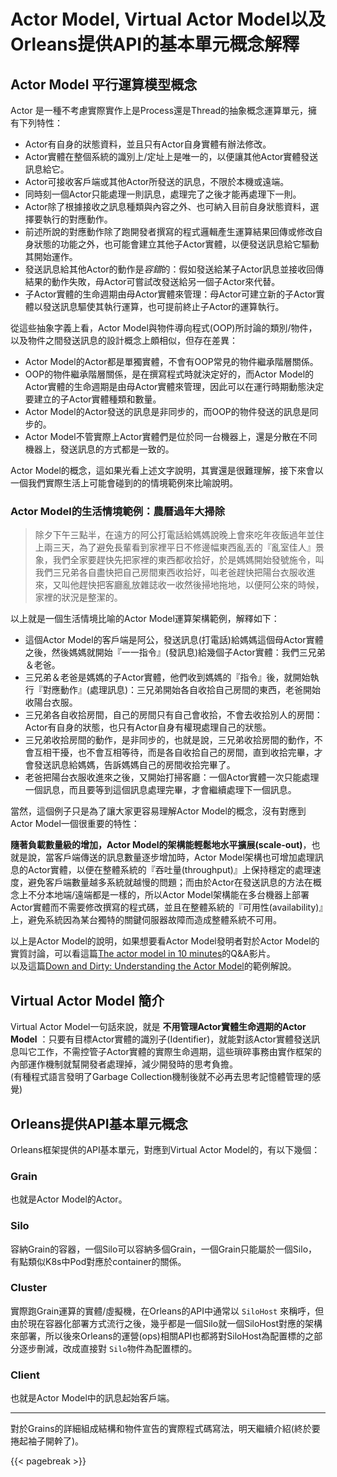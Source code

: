 # Actor Model, Virtual Actor Model以及Orleans提供API的基本單元概念解釋

## Actor Model 平行運算模型概念

Actor 是一種不考慮實際實作上是Process還是Thread的抽象概念運算單元，擁有下列特性：

* Actor有自身的狀態資料，並且只有Actor自身實體有辦法修改。
* Actor實體在整個系統的識別上/定址上是唯一的，以便讓其他Actor實體發送訊息給它。
* Actor可接收客戶端或其他Actor所發送的訊息，不限於本機或遠端。
* 同時刻一個Actor只能處理一則訊息，處理完了之後才能再處理下一則。
* Actor除了根據接收之訊息種類與內容之外、也可納入目前自身狀態資料，選擇要執行的對應動作。
* 前述所說的對應動作除了跑開發者撰寫的程式邏輯產生運算結果回傳或修改自身狀態的功能之外，也可能會建立其他子Actor實體，以便發送訊息給它驅動其開始運作。
* 發送訊息給其他Actor的動作是*容錯*的：假如發送給某子Actor訊息並接收回傳結果的動作失敗，母Actor可嘗試改發送給另一個子Actor來代替。
* 子Actor實體的生命週期由母Actor實體來管理：母Actor可建立新的子Actor實體以發送訊息驅使其執行運算，也可提前終止子Actor的運算執行。

從這些抽象字義上看，Actor Model與物件導向程式(OOP)所討論的類別/物件，以及物件之間發送訊息的設計概念上頗相似，但存在差異：

* Actor Model的Actor都是單獨實體，不會有OOP常見的物件繼承階層關係。
* OOP的物件繼承階層關係，是在撰寫程式時就決定好的，而Actor Model的Actor實體的生命週期是由母Actor實體來管理，因此可以在運行時期動態決定要建立的子Actor實體種類和數量。
* Actor Model的Actor發送的訊息是非同步的，而OOP的物件發送的訊息是同步的。
* Actor Model不管實際上Actor實體們是位於同一台機器上，還是分散在不同機器上，發送訊息的方式都是一致的。

Actor Model的概念，這如果光看上述文字說明，其實還是很難理解，接下來會以一個我們實際生活上可能會碰到的的情境範例來比喻說明。

### Actor Model的生活情境範例：農曆過年大掃除

> 除夕下午三點半，在遠方的阿公打電話給媽媽說晚上會來吃年夜飯過年並住上兩三天，為了避免長輩看到家裡平日不修邊幅東西亂丟的『亂室佳人』景象，我們全家要趕快先把家裡的東西都收拾好，於是媽媽開始發號施令，叫我們三兄弟各自盡快把自己房間東西收拾好，叫老爸趕快把陽台衣服收進來，又叫他趕快把客廳亂放雜誌收一收然後掃地拖地，以便阿公來的時候，家裡的狀況是整潔的。

以上就是一個生活情境比喻的Actor Model運算架構範例，解釋如下：

* 這個Actor Model的客戶端是阿公，發送訊息(打電話)給媽媽這個母Actor實體之後，然後媽媽就開始『一一指令』(發訊息)給幾個子Actor實體：我們三兄弟＆老爸。
* 三兄弟＆老爸是媽媽的子Actor實體，他們收到媽媽的『指令』後，就開始執行『對應動作』(處理訊息)：三兄弟開始各自收拾自己房間的東西，老爸開始收陽台衣服。
* 三兄弟各自收拾房間，自己的房間只有自己會收拾，不會去收拾別人的房間：Actor有自身的狀態，也只有Actor自身有權現處理自己的狀態。
* 三兄弟收拾房間的動作，是非同步的，也就是說，三兄弟收拾房間的動作，不會互相干擾，也不會互相等待，而是各自收拾自己的房間，直到收拾完畢，才會發送訊息給媽媽，告訴媽媽自己的房間收拾完畢了。
* 老爸把陽台衣服收進來之後，又開始打掃客廳：一個Actor實體一次只能處理一個訊息，而且要等到這個訊息處理完畢，才會繼續處理下一個訊息。

當然，這個例子只是為了讓大家更容易理解Actor Model的概念，沒有對應到Actor Model一個很重要的特性：

**隨著負載數量級的增加，Actor Model的架構能輕鬆地水平擴展(scale-out)**，也就是說，當客戶端傳送的訊息數量逐步增加時，Actor Model架構也可增加處理訊息的Actor實體，以便在整體系統的『吞吐量(throughput)』上保持穩定的處理速度，避免客戶端數量越多系統就越慢的問題；而由於Actor在發送訊息的方法在概念上不分本地端/遠端都是一樣的，所以Actor Model架構能在多台機器上部署Actor實體而不需要修改撰寫的程式碼，並且在整體系統的『可用性(availability)』上，避免系統因為某台獨特的關鍵伺服器故障而造成整體系統不可用。

以上是Actor Model的說明，如果想要看Actor Model發明者對於Actor Model的實質討論，可以看這篇[The actor model in 10 minutes](https://www.brianstorti.com/the-actor-model/)的Q&A影片。  
以及這篇[Down and Dirty: Understanding the Actor Model](https://www.developer.com/design/down-and-dirty-understanding-the-actor-model/)的範例解說。

## Virtual Actor Model 簡介

Virtual Actor Model一句話來說，就是 **不用管理Actor實體生命週期的Actor Model** ：只要有目標Actor實體的識別子(Identifier)，就能對該Actor實體發送訊息叫它工作，不需控管子Actor實體的實際生命週期，這些瑣碎事務由實作框架的內部運作機制就幫開發者處理掉，減少開發時的思考負擔。  
(有種程式語言發明了Garbage Collection機制後就不必再去思考記憶體管理的感覺)

## Orleans提供API基本單元概念

Orleans框架提供的API基本單元，對應到Virtual Actor Model的，有以下幾個：

### Grain

也就是Actor Model的Actor。

### Silo

容納Grain的容器，一個Silo可以容納多個Grain，一個Grain只能屬於一個Silo，有點類似K8s中Pod對應於container的關係。

### Cluster

實際跑Grain運算的實體/虛擬機，在Orleans的API中通常以 `SiloHost` 來稱呼，但由於現在容器化部署方式流行之後，幾乎都是一個Silo就一個SiloHost對應的架構來部署，所以後來Orleans的運營(ops)相關API也都將對SiloHost為配置標的之部分逐步刪減，改成直接對 `Silo`物件為配置標的。

### Client

也就是Actor Model中的訊息起始客戶端。

---

對於Grains的詳細組成結構和物件宣告的實際程式碼寫法，明天繼續介紹(終於要捲起袖子開幹了)。

{{< pagebreak >}}